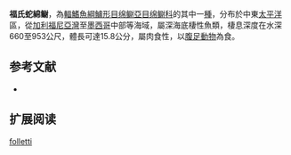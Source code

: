 {{Speciesbox
| name = 福氏蛇綿鳚
| image = 
| status = NE
| status_system = IUCN3.1
| genus = Lycenchelys
| species = folletti
| authority = [[Anderson|Anderson]], 1995
| synonyms = 
}}

'''福氏蛇綿鳚'''，為[[輻鰭魚綱|輻鰭魚綱]][[鱸形目|鱸形目]][[绵鳚亞目|绵鳚亞目]][[绵鳚科|绵鳚科]]的其中一[[種|種]]，分布於中東[[太平洋|太平洋]]區，從[[加利福尼亞灣|加利福尼亞灣]]至[[墨西哥|墨西哥]]中部等海域，屬深海底棲性魚類，棲息深度在水深660至953公尺，體長可達15.8公分，屬肉食性，以[[腹足動物|腹足動物]]為食。

==参考文献==
*{{FishBase_species|genus=Lycenchelys|species=folletti|year=2011|month=12}}

== 扩展阅读 ==
{{refbegin}}
{{wikispecies-inline|Lycenchelys folletti|福氏蛇綿鳚}}
{{refend}}
{{Taxonbar|from=Q1097734}}

[[Category:蛇綿鳚属|folletti]]


{{鱸形目小作品}}